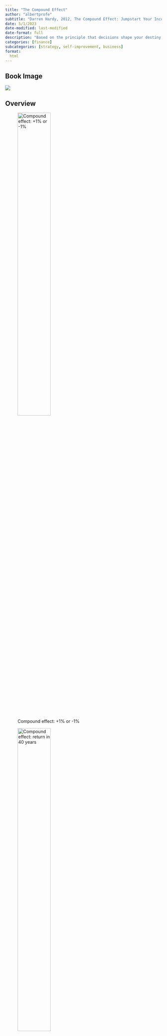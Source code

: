 ```yaml
---
title: "The Compound Effect"
author: "albertprofe"
subtitle: "Darren Hardy, 2012, The Compound Effect: Jumpstart Your Income, Your Life, Your Success"
date: 5/1/2023
date-modified: last-modified
date-format: full
description: "Based on the principle that decisions shape your destiny, this book reveals how small, consistent actions can lead to significant improvements in your life over time."
categories: [finance]
subcategories: [strategy, self-improvement, business]
format:
  html
---
```


## Book Image

![](/books/theCompoundEffect.jpg)


## Overview

![Compound effect: +1% or -1%](/books/thecompounteffect-grapi.png){width="50%"}

![Compound effect: return in 40 years](/books/thecompoundeffect-retrun.jpg){width="50%"}



## Basic investment types


1. **Stocks**: Stocks represent ownership in a company and can provide returns through capital appreciation and dividends.

2. **Index Funds**: These are investment funds that aim to replicate the performance of a specific market index, such as the S&P 500.

3. **Startups**: Investing in startups involves providing capital to early-stage companies in exchange for equity, with the potential for high returns if the company succeeds.

4. **Bonds**: Bonds are debt securities issued by governments or corporations, offering periodic interest payments and return of principal upon maturity.

5. **Real Estate**: Real estate investments involve buying and owning physical properties, such as residential or commercial real estate, to generate rental income or capital gains.

6. **Cryptocurrency**: Cryptocurrencies like Bitcoin and Ethereum are digital assets that use blockchain technology for transactions and have gained popularity as speculative investments.

7. **Futures**: Futures contracts allow investors to speculate on the future price of commodities, currencies (Forex, Foreign exchange market), or financial instruments, often used for hedging or trading purposes.

8. **Gold**: Gold is a precious metal that investors buy as a store of value or a hedge against inflation and economic instability.

## Examples

![Compound effect: return by type in 200 years](/books/thecompounteffect-200year.jpg){width="50%"}

![Compound effect: stocks 2023](/books/thecompouneffect-stocks.jpg){width="50%"}

![Compound effect: seedrocket](/books/thecompoundeffect-seedrocket.jpg){width="50%"}

## More info

- [The Compound Effect: Jumpstart Your Income, Your Life, Your Success](https://www.amazon.com/Compound-Effect-Jumpstart-Income-Success/dp/159315724X){.external}
